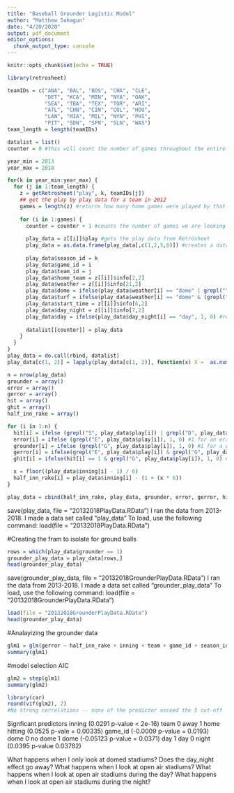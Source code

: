 ---
title: "Baseball Grounder Logistic Model"
author: "Matthew Sahagun"
date: "4/20/2020"
output: pdf_document
editor_options: 
  chunk_output_type: console
---

```{r setup, include=FALSE}
knitr::opts_chunk$set(echo = TRUE)
```


```{r}
library(retrosheet)
```

```{r}
teamIDs = c("ANA", "BAL", "BOS", "CHA", "CLE",
            "DET", "KCA", "MIN", "NYA", "OAK", 
            "SEA", "TBA", "TEX", "TOR", "ARI", 
            "ATL", "CHN", "CIN", "COL", "HOU",
            "LAN", "MIA", "MIL", "NYN", "PHI",
            "PIT", "SDN", "SFN", "SLN", "WAS")
team_length = length(teamIDs)

datalist = list()
counter = 0 #this will count the number of games throughout the entire season

year_min = 2013
year_max = 2018

for(k in year_min:year_max) {
  for (j in 1:team_length) {
    z = getRetrosheet("play", k, teamIDs[j])
    ## get the play by play data for a team in 2012
    games = length(z) #returns how many home games were played by that team
    
    for (i in 1:games) {
      counter = counter + 1 #counts the number of games we are looking at
      
      play_data = z[[i]]$play #gets the play data from Retrosheet
      play_data = as.data.frame(play_data[,c(1,2,5,6)]) #creates a data frame with just inning, team, pitches, and play data
      
      play_data$season_id = k
      play_data$game_id = i
      play_data$team_id = j
      play_data$home_team = z[[i]]$info[2,2]
      play_data$weather = z[[i]]$info[21,2]
      play_data$dome = ifelse(play_data$weather[i] == "dome" | grepl("TOR", play_data$home_team[i]) | grepl("TBA", play_data$home_team[i]), 1, 0) #returns a 1 for a game plays under a dome
      play_data$turf = ifelse(play_data$weather[i] == "dome" & (grepl("BAL", play_data$home_team[i]) | grepl("TOR", play_data$home_team[i]) | grepl("TBA", play_data$home_team[i])), 1, 0) #returns a 1 for a game played on astroturf
      play_data$start_time = z[[i]]$info[6,2]
      play_data$day_night = z[[i]]$info[7,2]
      play_data$day = ifelse(play_data$day_night[i] == "day", 1, 0) #returns a 1 if this is a day game
      
      datalist[[counter]] = play_data
    }
  }
}
play_data = do.call(rbind, datalist)
play_data[c(1, 2)] = lapply(play_data[c(1, 2)], function(x) X =  as.numeric(as.character(x))) #changes inning and team columns from factor to numeric

n = nrow(play_data)
grounder = array()
error = array()
gerror = array()
hit = array()
ghit = array()
half_inn_rake = array()

for (i in 1:n) {
  hit[i] = ifelse (grepl("S", play_data$play[i]) | grepl("D", play_data$play[i]) | grepl("T", play_data$play[i]), 1, 0) #1 for a hit. 0 for no hit
  error[i] = ifelse (grepl("E", play_data$play[i]), 1, 0) #1 for an error. 0 for no error
  grounder[i] = ifelse (grepl("G", play_data$play[i]), 1, 0) #1 for a grounder. 0 for no grounder
  gerror[i] = ifelse(grepl("E", play_data$play[i]) & grepl("G", play_data$play[i]), 1, 0) #1 for a ground error. 0 for no error
  ghit[i] = ifelse(hit[i] == 1 & grepl("G", play_data$play[i]), 1, 0) #1 for a ground hit. 0 for no ground hit

  x = floor((play_data$inning[i] - 1) / 6)
  half_inn_rake[i] = play_data$inning[i] - (1 + (x * 6))
}

play_data = cbind(half_inn_rake, play_data, grounder, error, gerror, hit, ghit)

```

save(play_data, file = "20132018PlayData.RData")
I ran the data from 2013-2018. I made a data set called "play_data" To load, use the following command:
load(file = "20132018PlayData.RData")

#Creating the fram to isolate for ground balls
```{r}
rows = which(play_data$grounder == 1)
grounder_play_data = play_data[rows,]
head(grounder_play_data)
```

save(grounder_play_data, file = "20132018GrounderPlayData.RData")
I ran the data from 2013-2018. I made a data set called "grounder_play_data" To load, use the following command:
load(file = "20132018GrounderPlayData.RData")

```{r}
load(file = "20132018GrounderPlayData.RData")
head(grounder_play_data)
```



#Analayizing the grounder data
```{r}
glm1 = glm(gerror ~ half_inn_rake + inning + team + game_id + season_id + dome + turf + day, data = grounder_play_data, family = binomial)
summary(glm1)
```

#model selection AIC
```{r}
glm2 = step(glm1)
summary(glm2)
```
```{r}
library(car)
round(vif(glm2), 2)
#No strong correlations -- none of the predictor exceed the 5 cut-off
```

Signficant predictors
inning (0.0291 p-value < 2e-16)
team 0 away 1 home hitting (0.0525 p-vale = 0.00335)
game_id (-0.0009 p-value = 0.0193)
dome 0 no dome 1 dome (-0.05123 p-value = 0.0371)
day 1 day 0 night (0.0395 p-value 0.03782)

What happens when I only look at domed stadiums? Does the day_night effect go away?
What happens when I look at open air stadiums?
What happens when I look at open air stadiums during the day?
What happens when I look at open air stadiums during the night?
